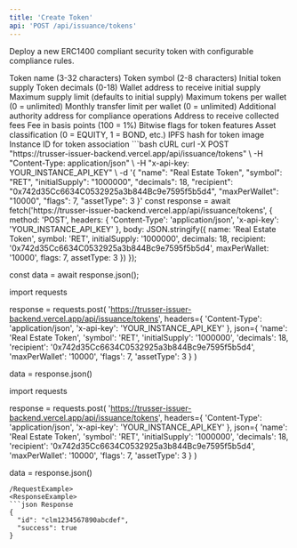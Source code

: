 ```yaml
---
title: 'Create Token'
api: 'POST /api/issuance/tokens'
---
```


Deploy a new ERC1400 compliant security token with configurable compliance rules.

<ParamField body="name" type="string" required>
  Token name (3-32 characters)
</ParamField>

<ParamField body="symbol" type="string" required>
  Token symbol (2-8 characters)
</ParamField>

<ParamField body="initialSupply" type="string" required>
  Initial token supply
</ParamField>

<ParamField body="decimals" type="number" required>
  Token decimals (0-18)
</ParamField>

<ParamField body="recipient" type="string" required>
  Wallet address to receive initial supply
</ParamField>

<ParamField body="maxSupply" type="string" optional>
  Maximum supply limit (defaults to initial supply)
</ParamField>

<ParamField body="maxPerWallet" type="string" optional>
  Maximum tokens per wallet (0 = unlimited)
</ParamField>

<ParamField body="monthlyLimit" type="string" optional>
  Monthly transfer limit per wallet (0 = unlimited)
</ParamField>

<ParamField body="authority" type="string" optional>
  Additional authority address for compliance operations
</ParamField>

<ParamField body="feeReceiver" type="string" optional>
  Address to receive collected fees
</ParamField>

<ParamField body="feeBps" type="number" optional>
  Fee in basis points (100 = 1%)
</ParamField>

<ParamField body="flags" type="number" optional>
  Bitwise flags for token features
</ParamField>

<ParamField body="assetType" type="number" optional>
  Asset classification (0 = EQUITY, 1 = BOND, etc.)
</ParamField>

<ParamField body="headerImage" type="string" optional>
  IPFS hash for token image
</ParamField>

<ParamField body="instanceId" type="string" optional>
  Instance ID for token association
</ParamField>

<RequestExample>
```bash cURL
curl -X POST "https://trusser-issuer-backend.vercel.app/api/issuance/tokens" \
  -H "Content-Type: application/json" \
  -H "x-api-key: YOUR_INSTANCE_API_KEY" \
  -d '{
    "name": "Real Estate Token",
    "symbol": "RET",
    "initialSupply": "1000000",
    "decimals": 18,
    "recipient": "0x742d35Cc6634C0532925a3b844Bc9e7595f5b5d4",
    "maxPerWallet": "10000",
    "flags": 7,
    "assetType": 3
  }'
const response = await fetch('https://trusser-issuer-backend.vercel.app/api/issuance/tokens', {
  method: 'POST',
  headers: {
    'Content-Type': 'application/json',
    'x-api-key': 'YOUR_INSTANCE_API_KEY'
  },
  body: JSON.stringify({
    name: 'Real Estate Token',
    symbol: 'RET',
    initialSupply: '1000000',
    decimals: 18,
    recipient: '0x742d35Cc6634C0532925a3b844Bc9e7595f5b5d4',
    maxPerWallet: '10000',
    flags: 7,
    assetType: 3
  })
});

const data = await response.json();

import requests

response = requests.post(
    'https://trusser-issuer-backend.vercel.app/api/issuance/tokens',
    headers={
        'Content-Type': 'application/json',
        'x-api-key': 'YOUR_INSTANCE_API_KEY'
    },
    json={
        'name': 'Real Estate Token',
        'symbol': 'RET',
        'initialSupply': '1000000',
        'decimals': 18,
        'recipient': '0x742d35Cc6634C0532925a3b844Bc9e7595f5b5d4',
        'maxPerWallet': '10000',
        'flags': 7,
        'assetType': 3
    }
)

data = response.json()

import requests

response = requests.post(
    'https://trusser-issuer-backend.vercel.app/api/issuance/tokens',
    headers={
        'Content-Type': 'application/json',
        'x-api-key': 'YOUR_INSTANCE_API_KEY'
    },
    json={
        'name': 'Real Estate Token',
        'symbol': 'RET',
        'initialSupply': '1000000',
        'decimals': 18,
        'recipient': '0x742d35Cc6634C0532925a3b844Bc9e7595f5b5d4',
        'maxPerWallet': '10000',
        'flags': 7,
        'assetType': 3
    }
)

data = response.json()
```
/RequestExample>
<ResponseExample>
```json Response
{
  "id": "clm1234567890abcdef",
  "success": true
}
```
</ResponseExample>